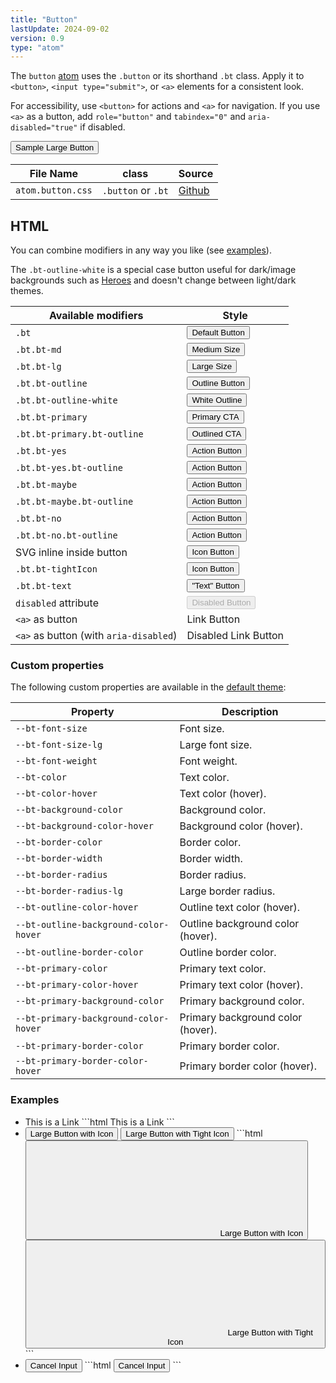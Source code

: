 ```yaml
---
title: "Button"
lastUpdate: 2024-09-02
version: 0.9
type: "atom"
---
```



<section class="prose">

The `button` [atom](/docs/start#atoms) uses the `.button` or its shorthand `.bt` class. Apply it to `<button>`, `<input type="submit">`, or `<a>` elements for a consistent look.

For accessibility, use `<button>` for actions and `<a>` for navigation. If you use `<a>` as a button, add `role="button"` and `tabindex="0"` and `aria-disabled="true"` if disabled.

<button class="bt bt-lg bt-primary">Sample Large Button</button>

<div class="docs_oversizedTable">

| File Name         | class              | Source      |
| ----------------- | ------------------ | ----------- |
| `atom.button.css` | `.button` or `.bt` | [Github][1] |

[1]: https://github.com/minimaldesign/mCSS/blob/main/src/styles/atom.button.css

</div>

</section>

## HTML

<section class="prose">

You can combine modifiers in any way you like (see [examples](#examples)).

The `.bt-outline-white` is a special case button useful for dark/image backgrounds such as [Heroes](/components/hero) and doesn't change between light/dark themes.

<div class="docs_oversizedTable">

| Available modifiers                    | Style                                                                                  |
| -------------------------------------- | -------------------------------------------------------------------------------------- |
| `.bt`                                  | <button class="bt">Default Button</button>                                             |
| `.bt.bt-md`                            | <button class="bt bt-md">Medium Size</button>                                          |
| `.bt.bt-lg`                            | <button class="bt bt-lg">Large Size</button>                                           |
| `.bt.bt-outline`                       | <button class="bt bt-outline">Outline Button</button>                                  |
| `.bt.bt-outline-white`                 | <button class="bt bt-outline-white">White Outline</button>                             |
| `.bt.bt-primary`                       | <button class="bt bt-primary">Primary CTA</button>                                     |
| `.bt.bt-primary.bt-outline`            | <button class="bt bt-primary bt-outline">Outlined CTA</button>                         |
| `.bt.bt-yes`                           | <button class="bt bt-yes">Action Button</button>                                       |
| `.bt.bt-yes.bt-outline`                | <button class="bt bt-yes bt-outline">Action Button</button>                            |
| `.bt.bt-maybe`                         | <button class="bt bt-maybe">Action Button</button>                                     |
| `.bt.bt-maybe.bt-outline`              | <button class="bt bt-maybe bt-outline">Action Button</button>                          |
| `.bt.bt-no`                            | <button class="bt bt-no">Action Button</button>                                        |
| `.bt.bt-no.bt-outline`                 | <button class="bt bt-no bt-outline">Action Button</button>                             |
| SVG inline inside button               | <button class="bt"><Fragment set:html={mail} />Icon Button</button>                    |
| `.bt.bt-tightIcon`                     | <button class="bt bt-tightIcon"><Fragment set:html={arrow} />Icon Button</button>      |
| `.bt.bt-text`                          | <button class="bt bt-text">"Text" Button</button>                                      |
| `disabled` attribute                   | <button class="bt" disabled>Disabled Button</button>                                   |
| `<a>` as button                        | <a class="bt" role="button" tabindex="0"> Link Button</a>                              |
| `<a>` as button (with `aria-disabled`) | <a class="bt" role="button" aria-disabled="true" tabindex="0">Disabled Link Button</a> |

</div>

### Custom properties

The following custom properties are available in the [default theme](/docs/themes):

<div class="docs_oversizedTable">

| Property                              | Description                       |
| ------------------------------------- | --------------------------------- |
| `--bt-font-size`                      | Font size.                        |
| `--bt-font-size-lg`                   | Large font size.                  |
| `--bt-font-weight`                    | Font weight.                      |
| `--bt-color`                          | Text color.                       |
| `--bt-color-hover`                    | Text color (hover).               |
| `--bt-background-color`               | Background color.                 |
| `--bt-background-color-hover`         | Background color (hover).         |
| `--bt-border-color`                   | Border color.                     |
| `--bt-border-width`                   | Border width.                     |
| `--bt-border-radius`                  | Border radius.                    |
| `--bt-border-radius-lg`               | Large border radius.              |
| `--bt-outline-color-hover`            | Outline text color (hover).       |
| `--bt-outline-background-color-hover` | Outline background color (hover). |
| `--bt-outline-border-color`           | Outline border color.             |
| `--bt-primary-color`                  | Primary text color.               |
| `--bt-primary-color-hover`            | Primary text color (hover).       |
| `--bt-primary-background-color`       | Primary background color.         |
| `--bt-primary-background-color-hover` | Primary background color (hover). |
| `--bt-primary-border-color`           | Primary border color.             |
| `--bt-primary-border-color-hover`     | Primary border color (hover).     |

</div>

</section>

### Examples

<ul class="docs_examples">
  <li>
    <a class="bt">This is a Link</a>
    ```html
    <a class="bt">This is a Link</a>
    ```
  </li>
  <li>
    <button class="bt bt-lg bt-primary mr-sm3" type="button">
      <Fragment set:html={mail} />
      Large Button with Icon
    </button>
    <button class="bt bt-lg bt-primary bt-tightIcon" type="button">
      <Fragment set:html={arrow} />
      Large Button with Tight Icon
    </button>
    ```html
    <button class="bt bt-lg bt-primary" type="button">
      <svg>[…]</svg> Large Button with Icon
    </button>
    <button class="bt bt-lg bt-primary bt-tightIcon" type="button">
      <svg>[…]</svg> Large Button with Tight Icon
    </button>
    ```
  </li>
  <li>
    <input
      class="bt bt-md bt-no bt-outline"
      type="submit"
      value="Cancel Input"
    />
    ```html
    <input
      class="bt bt-md bt-no bt-outline"
      type="submit"
      value="Cancel Input"
    />
    ```
  </li>
</ul>

